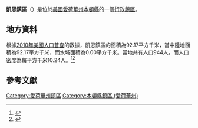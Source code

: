 {{noteTA
|G1=USState
|G2=地名
|G3=Unit
}}
{{Infobox settlement
|official_name            = 凱恩鎮區
|native_name = Kane Township
|settlement_type          = [[行政鎮區|行政鎮區]]
|image_skyline            = 
|imagesize                = 
|image_map                = Map highlighting Kane Township, Benton County, Iowa.svg
|mapsize                  = 250px
|pushpin_map  =USA Iowa
|pushpin_label = 凱恩鎮區
|pushpin_label_position   = top
|pushpin_map_caption      = 凱恩鎮區在愛荷華州的位置
|subdivision_type         = [[世界政區索引|國家]]
|subdivision_type1        = [[美国州份|州份]]
|subdivision_type2        = [[愛荷華州行政区划|縣]]
|subdivision_name         = [[美国|美国]]
|subdivision_name1        = [[愛荷華州|愛荷華州]]
|subdivision_name2        = [[本頓縣_(愛荷華州)|本頓縣]]
|elevation_ft             = 906
|elevation_m              = 276
|timezone                 = [[北美中部時區|北美中部時區]]
|area_total_km2           = 92.17
|area_land_km2            = 92.17
|area_water_km2           = 0.00
|area_total_sq_mi         = 
|area_land_sq_mi          = 
|area_water_sq_mi         = 
|population_as_of         = [[2010年美國人口普查|2010]]
|population_footnotes     = 
|population_total         = 944
|population_density_km2   = auto
|population_density_sq_mi = auto
|utc_offset               = -6
|coordinates              = {{coord|41|59|36|N|92|14|25|W|type:city_region:US-AL_source:GNS-enwiki|display=inline,title}}
| coor_pinpoint           = 
| coordinates_footnotes   = 
|timezone_DST             = CDT
|utc_offset_DST           = -5
|postal_code_type         = [[美國郵區編號|郵區編號]]
|postal_code              = 52208, 52225, 52249
|area_code                = {{link-en|电话区号319|Area code 319|319}}
|blank_name = [[地名信息系统|GNIS ID]]
|blank_info = 468158
}}
'''凱恩鎮區'''（{{lang-en|Kane Township}}）是位於[[美國|美國]][[愛荷華州|愛荷華州]][[本頓縣_(愛荷華州)|本頓縣]]的一個[[行政鎮區|行政鎮區]]。

== 地方資料 ==
根據[[2010年美國人口普查|2010年美國人口普查]]的數據，凱恩鎮區的面積為92.17平方千米，當中陸地面積為92.17平方千米，而水域面積為0.00平方千米。當地共有人口944人，而人口密度為每平方千米10.24人。<ref name="GR8">{{cite web|url=http://factfinder2.census.gov|publisher=[[美国人口调查局|美国人口调查局]]|accessdate=2011-05-14|title=American FactFinder|archive-date=2013-09-11|archive-url=https://web.archive.org/web/20130911234518/http://factfinder2.census.gov/|dead-url=no}}</ref><ref>{{cite web|url=https://www.citypopulation.de/en/usa/iowa/admin/|title=USA: Iowa (Counties and Townships) - City Population}}</ref>

== 參考文獻 ==
{{reflist}}

{{本頓縣 (愛荷華州)}}

{{DEFAULTSORT:Kane Township}}
[[Category:愛荷華州鎮區|Category:愛荷華州鎮區]]
[[Category:本頓縣鎮區_(愛荷華州)|Category:本頓縣鎮區 (愛荷華州)]]

{{Iowa-geo-stub}}